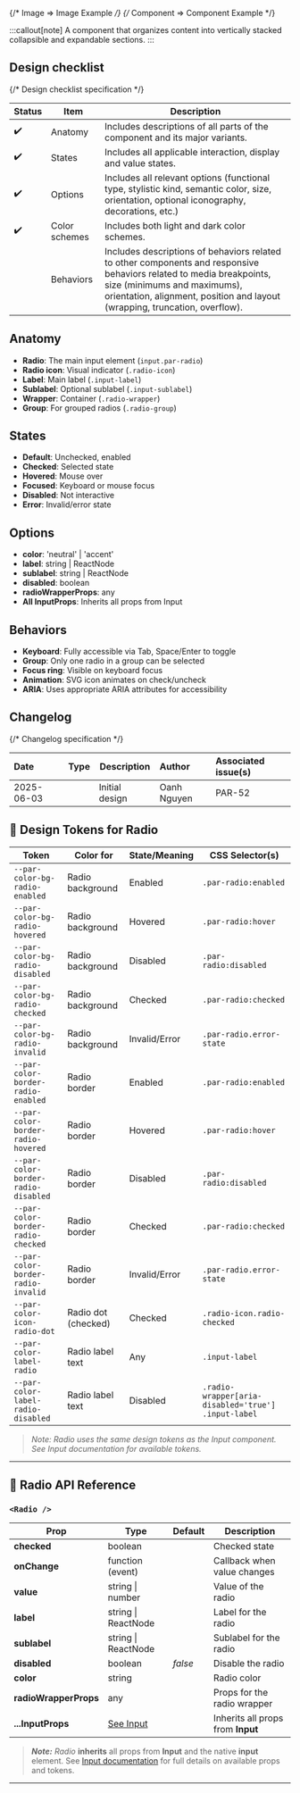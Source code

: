 
<TableOfContents />

{/* Image => Image Example */}
{/* Component => Component Example */}

:::callout[note]
A component that organizes content into vertically stacked collapsible and expandable sections.
:::

## Design checklist <span id="design-checklist"></span>

{/* Design checklist specification */}

| Status | Item          | Description                                                                                                                                                                                                                       |
| ------ | ------------- | --------------------------------------------------------------------------------------------------------------------------------------------------------------------------------------------------------------------------------- |
| ✔️     | Anatomy       | Includes descriptions of all parts of the component and its major variants.                                                                                                                                                       |
| ✔️     | States        | Includes all applicable interaction, display and value states.                                                                                                                                                                    |
| ✔️     | Options       | Includes all relevant options (functional type, stylistic kind, semantic color, size, orientation, optional iconography, decorations, etc.)                                                                                       |
| ✔️     | Color schemes | Includes both light and dark color schemes.                                                                                                                                                                                       |
|        | Behaviors     | Includes descriptions of behaviors related to other components and responsive behaviors related to media breakpoints, size (minimums and maximums), orientation, alignment, position and layout (wrapping, truncation, overflow). |

## Anatomy <span id="anatomy"></span>

- **Radio**: The main input element (`input.par-radio`)
- **Radio icon**: Visual indicator (`.radio-icon`)
- **Label**: Main label (`.input-label`)
- **Sublabel**: Optional sublabel (`.input-sublabel`)
- **Wrapper**: Container (`.radio-wrapper`)
- **Group**: For grouped radios (`.radio-group`)

## States <span id="states"></span>

- **Default**: Unchecked, enabled
- **Checked**: Selected state
- **Hovered**: Mouse over
- **Focused**: Keyboard or mouse focus
- **Disabled**: Not interactive
- **Error**: Invalid/error state

## Options <span id="options"></span>

- **color**: 'neutral' | 'accent'
- **label**: string | ReactNode
- **sublabel**: string | ReactNode
- **disabled**: boolean
- **radioWrapperProps**: any
- **All InputProps**: Inherits all props from Input

## Behaviors <span id="behaviors"></span>

- **Keyboard**: Fully accessible via Tab, Space/Enter to toggle
- **Group**: Only one radio in a group can be selected
- **Focus ring**: Visible on keyboard focus
- **Animation**: SVG icon animates on check/uncheck
- **ARIA**: Uses appropriate ARIA attributes for accessibility

## Changelog <span id="changelog"></span>

{/* Changelog specification */}

| Date       | Type                                                     | Description    | Author      | Associated issue(s) |
| :--------- | :------------------------------------------------------- | -------------- | :---------- | :------------------ |
| 2025-06-03 | <Badge size='sm' kind='glass' color='cyan' label="new"/> | Initial design | Oanh Nguyen | PAR-52              |

## 🎨 Design Tokens for Radio

| **Token**                           | **Color for**       | **State/Meaning** | **CSS Selector(s)**                                 |
| ----------------------------------- | ------------------- | ----------------- | --------------------------------------------------- |
| `--par-color-bg-radio-enabled`      | Radio background    | Enabled           | `.par-radio:enabled`                                |
| `--par-color-bg-radio-hovered`      | Radio background    | Hovered           | `.par-radio:hover`                                  |
| `--par-color-bg-radio-disabled`     | Radio background    | Disabled          | `.par-radio:disabled`                               |
| `--par-color-bg-radio-checked`      | Radio background    | Checked           | `.par-radio:checked`                                |
| `--par-color-bg-radio-invalid`      | Radio background    | Invalid/Error     | `.par-radio.error-state`                            |
| `--par-color-border-radio-enabled`  | Radio border        | Enabled           | `.par-radio:enabled`                                |
| `--par-color-border-radio-hovered`  | Radio border        | Hovered           | `.par-radio:hover`                                  |
| `--par-color-border-radio-disabled` | Radio border        | Disabled          | `.par-radio:disabled`                               |
| `--par-color-border-radio-checked`  | Radio border        | Checked           | `.par-radio:checked`                                |
| `--par-color-border-radio-invalid`  | Radio border        | Invalid/Error     | `.par-radio.error-state`                            |
| `--par-color-icon-radio-dot`        | Radio dot (checked) | Checked           | `.radio-icon.radio-checked`                         |
| `--par-color-label-radio`           | Radio label text    | Any               | `.input-label`                                      |
| `--par-color-label-radio-disabled`  | Radio label text    | Disabled          | `.radio-wrapper[aria-disabled='true'] .input-label` |

> _Note: Radio uses the same design tokens as the Input component. See Input documentation for available tokens._

---

## 🧩 Radio API Reference

### `<Radio />`

| **Prop**              | **Type**                  | **Default** | **Description**                   |
| --------------------- | ------------------------- | ----------- | --------------------------------- |
| **checked**           | boolean                   |             | Checked state                     |
| **onChange**          | function (event)          |             | Callback when value changes       |
| **value**             | string \| number          |             | Value of the radio                |
| **label**             | string \| ReactNode       |             | Label for the radio               |
| **sublabel**          | string \| ReactNode       |             | Sublabel for the radio            |
| **disabled**          | boolean                   | _false_     | Disable the radio                 |
| **color**             | string                    |             | Radio color                       |
| **radioWrapperProps** | any                       |             | Props for the radio wrapper       |
| **...InputProps**     | [See Input](../BaseInput) |             | Inherits all props from **Input** |

> **_Note:_** _Radio_ **inherits** all props from **Input** and the native **input** element. See [Input documentation](../BaseInput) for full details on available props and tokens.

---
